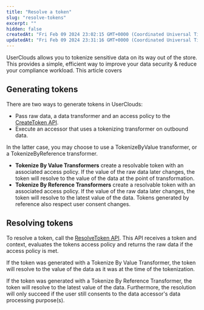 ```yaml
---
title: "Resolve a token"
slug: "resolve-tokens"
excerpt: ""
hidden: false
createdAt: "Fri Feb 09 2024 23:02:15 GMT+0000 (Coordinated Universal Time)"
updatedAt: "Fri Feb 09 2024 23:31:16 GMT+0000 (Coordinated Universal Time)"
---
```


UserClouds allows you to tokenize sensitive data on its way out of the store. This provides a simple, efficient way to improve your data security & reduce your compliance workload. This article covers

## Generating tokens

There are two ways to generate tokens in UserClouds:

- Pass raw data, a <Glossary>data transformer</Glossary> and an <Glossary>access policy</Glossary> to the [CreateToken API](/docs/guides/how-to-guides/creating-tokens).
- Execute an accessor that uses a tokenizing transformer on outbound data.

In the latter case, you may choose to use a TokenizeByValue transformer, or a TokenizeByReference transformer.

- **Tokenize By Value Transformers** create a resolvable token with an associated access policy. If the value of the raw data later changes, the token will resolve to the value of the data at the point of transformation.
- **Tokenize By Reference Transformers** create a resolvable token with an associated access policy. If the value of the raw data later changes, the token will resolve to the latest value of the data. Tokens generated by reference also respect user consent changes.

## Resolving tokens

To resolve a token, call the [ResolveToken API](/docs/reference/tokenizer/tokens/actions/resolve). This API receives a token and context, evaluates the tokens access policy and returns the raw data if the access policy is met.

If the token was generated with a Tokenize By Value Transformer, the token will resolve to the value of the data as it was at the time of the tokenization.

If the token was generated with a Tokenize By Reference Transformer, the token will resolve to the latest value of the data. Furthermore, the resolution will only succeed if the user still consents to the data accessor's data processing purpose(s).
